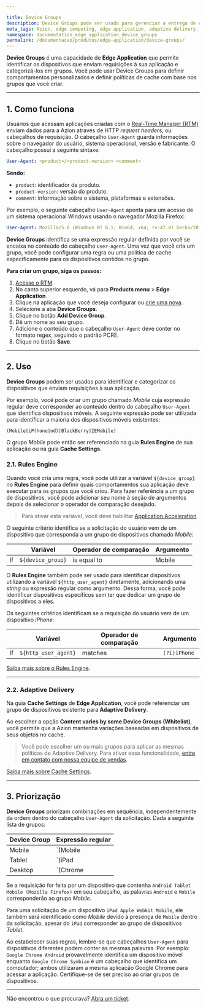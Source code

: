 ```yaml
---

title: Device Groups
description: Device Groups pode ser usado para gerenciar a entrega de conteúdo e definir comportamentos específicos de acordo com os dispositivos que acessam sua aplicação.
meta_tags: Azion, edge computing, edge application, adaptive delivery, rules engine, user-agent, device
namespace: documentation_edge_application_device_groups
permalink: /documentacao/produtos/edge-application/device-groups/
---
```


**Device Groups** é uma capacidade de **Edge Application** que permite identificar os dispositivos que enviam requisições à sua aplicação e categorizá-los em grupos. Você pode usar Device Groups para definir comportamentos personalizados e definir políticas de cache com base nos grupos que você criar.

---

## 1. Como funciona

Usuários que acessam aplicações criadas com o [Real-Time Manager (RTM)](https://manager.azion.com) enviam dados para a Azion através de HTTP *request headers*, ou cabeçalhos de requisição. O cabeçalho `User-Agent` guarda informações sobre o navegador do usuário, sistema operacional, versão e fabricante. O cabeçalho possui a seguinte sintaxe:

```yaml
User-Agent: <product>/<product-version> <comment>
```

**Sendo:**

- `product`: identificador de produto.
- `product-version`: versão do produto.
- `comment`: informação sobre o sistema, plataformas e extensões.

Por exemplo, o seguinte cabeçalho `User-Agent` aponta para um acesso de um sistema operacional Windows usando o navegador Mozilla Firefox:

```yaml
User-Agent: Mozilla/5.0 (Windows NT 6.1; Win64; x64; rv:47.0) Gecko/20100101 Firefox/47.0
```

**Device Groups** identifica se uma expressão regular definida por você se encaixa no conteúdo do cabeçalho `User-Agent`. Uma vez que você cria um grupo, você pode configurar uma regra ou uma política de cache especificamente para os dispositivos contidos no grupo.

**Para criar um grupo, siga os passos:**

1. [Acesse o RTM](https://manager.azion.com/).
2. No canto superior esquerdo, vá para **Products menu** > **Edge Application**.
3. Clique na aplicação que você deseja configurar ou [crie uma nova](/pt-br/documentacao/produtos/ponto-de-partida/).
4. Selecione a aba **Device Groups**.
5. Clique no botão **Add Device Group**.
6. Dê um nome ao seu grupo.
7. Adicione o conteúdo que o cabeçalho `User-Agent` deve conter no formato regex, seguindo o padrão PCRE.
8. Clique no botão **Save**.

---

## 2. Uso

**Device Groups** podem ser usados para identificar e categorizar os dispositivos que enviam requisições à sua aplicação.

Por exemplo, você pode criar um grupo chamado *Mobile* cuja expressão regular deve corresponder ao conteúdo dentro do cabeçalho `User-Agent` que identifica dispositivos móveis. A seguinte expressão pode ser utilizada para identificar a maioria dos dispositivos móveis existentes:

```
(Mobile|iP(hone|od)|BlackBerry|IEMobile)
```

O grupo *Mobile* pode então ser referenciado na guia **Rules Engine** de sua aplicação ou na guia **Cache Settings**.

### 2.1. Rules Engine

Quando você cria uma regra, você pode utilizar a variável `${device_group}` no **Rules Engine** para definir quais comportamentos sua aplicação deve executar para os grupos que você criou. Para fazer referência a um grupo de dispositivos, você pode adicionar seu nome à seção de argumentos depois de selecionar o operador de comparação desejado.

> Para ativar esta variável, você deve habilitar [Application Acceleration](/pt-br/documentacao/produtos/edge-application/application-acceleration/).

O seguinte critério identifica se a solicitação do usuário vem de um dispositivo que corresponda a um grupo de dispositivos chamado *Mobile*:

|  | Variável | Operador de comparação | Argumento |
| --- | --- | --- | --- |
| If | `${device_group}` | is equal to | Mobile |

O **Rules Engine** também pode ser usado para identificar dispositivos utilizando a variável `${http_user_agent}` diretamente, adicionando uma *string* ou expressão regular como argumento. Dessa forma, você pode identificar dispositivos específicos sem ter que dedicar um grupo de dispositivos a eles.

Os seguintes critérios identificam se a requisição do usuário vem de um dispositivo *iPhone*:

|  | Variável | Operador de comparação | Argumento |
| --- | --- | --- | --- |
| If | `${http_user_agent}` | matches | `(?i)iPhone` |

[Saiba mais sobre o Rules Engine](/pt-br/documentacao/produtos/edge-application/rules-engine/).

---

### 2.2. Adaptive Delivery

Na guia **Cache Settings** de **Edge Application**, você pode referenciar um grupo de dispositivos existente para **Adaptive Delivery**.

Ao escolher a opção **Content varies by some Device Groups (Whitelist)**, você permite que a Azion mantenha variações baseadas em dispositivos de seus objetos no cache.

> Você pode escolher um ou mais grupos para aplicar as mesmas políticas de Adaptive Delivery. Para ativar essa funcionalidade, [entre em contato com nossa equipe de vendas](https://www.azion.com/pt-br/contate-vendas/).

[Saiba mais sobre Cache Settings](/pt-br/documentacao/produtos/edge-application/edge-caching/).

---

## 3. Priorização

**Device Groups** priorizam combinações em sequência, independentemente da ordem dentro do cabeçalho `User-Agent` da solicitação. Dada a seguinte lista de grupos:

| Device Group | Expressão regular |
| --- | --- |
| Mobile | `(Mobile|Android)` |
| Tablet | `(iPad|Android)` |
| Desktop | `(Chrome|Mozilla)` |

Se a requisição for feita por um dispositivo que contenha `Android Tablet Mobile (Mozilla Firefox)` em seu cabeçalho, as palavras `Android` e `Mobile` corresponderão ao grupo *Mobile*.

Para uma solicitação de um dispositivo `iPad Apple Webkit Mobile`, ele também será identificado como *Mobile* devido à presença de `Mobile` dentro da solicitação, apesar do `iPad` corresponder ao grupo de dispositivos *Tablet*.

Ao estabelecer suas regras, lembre-se que cabeçalhos `User-Agent` para dispositivos diferentes podem conter as mesmas palavras. Por exemplo: `Google Chrome Android` provavelmente identifica um dispositivo móvel enquanto `Google Chrome Symbian` é um cabeçalho que identifica um computador; ambos utilizaram a mesma aplicação Google Chrome para acessar a aplicação. Certifique-se de ser preciso ao criar grupos de dispositivos.

---

Não encontrou o que procurava? [Abra um ticket](https://tickets.azion.com/pt-BR/support/login/).
